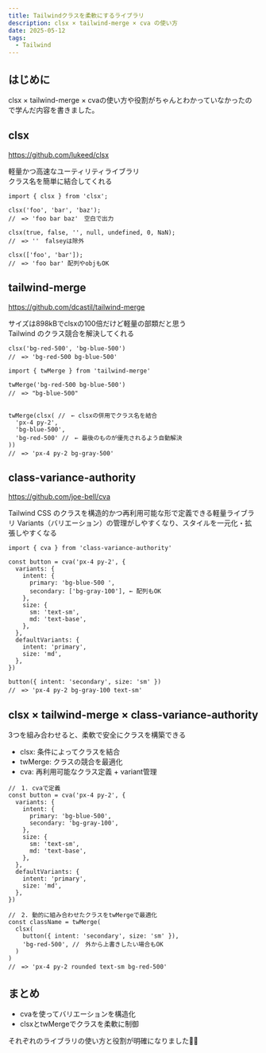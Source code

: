 ```yaml
---
title: Tailwindクラスを柔軟にするライブラリ
description: clsx × tailwind-merge × cva の使い方
date: 2025-05-12
tags:
  - Tailwind
---
```


## はじめに
clsx × tailwind-merge × cvaの使い方や役割がちゃんとわかっていなかったので学んだ内容を書きました。

## clsx
https://github.com/lukeed/clsx

軽量かつ高速なユーティリティライブラリ<br/>
クラス名を簡単に結合してくれる

```tsx
import { clsx } from 'clsx';

clsx('foo', 'bar', 'baz');
//　=> 'foo bar baz'　空白で出力

clsx(true, false, '', null, undefined, 0, NaN);
//　=> ''　falseyは除外

clsx(['foo', 'bar']);
//　=> 'foo bar' 配列やobjもOK
```

## tailwind-merge
https://github.com/dcastil/tailwind-merge

サイズは898kBでclsxの100倍だけど軽量の部類だと思う<br/>
Tailwind のクラス競合を解決してくれる

```tsx
clsx('bg-red-500', 'bg-blue-500')
//　=> 'bg-red-500 bg-blue-500'

import { twMerge } from 'tailwind-merge'

twMerge('bg-red-500 bg-blue-500')
//　=> "bg-blue-500"


twMerge(clsx( //　← clsxの併用でクラス名を結合
  'px-4 py-2',
  'bg-blue-500',
  'bg-red-500' //　← 最後のものが優先されるよう自動解決
))
//　=> 'px-4 py-2 bg-gray-500'
```

## class-variance-authority
https://github.com/joe-bell/cva

Tailwind CSS のクラスを構造的かつ再利用可能な形で定義できる軽量ライブラリ
Variants（バリエーション）の管理がしやすくなり、スタイルを一元化・拡張しやすくなる

```tsx
import { cva } from 'class-variance-authority'

const button = cva('px-4 py-2', {
  variants: {
    intent: {
      primary: 'bg-blue-500 ',
      secondary: ['bg-gray-100'], ← 配列もOK
    },
    size: {
      sm: 'text-sm',
      md: 'text-base',
    },
  },
  defaultVariants: {
    intent: 'primary',
    size: 'md',
  },
})

button({ intent: 'secondary', size: 'sm' })
//　=> 'px-4 py-2 bg-gray-100 text-sm'
```

## clsx × tailwind-merge × class-variance-authority
3つを組み合わせると、柔軟で安全にクラスを構築できる
- clsx: 条件によってクラスを結合
- twMerge: クラスの競合を最適化
- cva: 再利用可能なクラス定義 + variant管理

```tsx
//　1. cvaで定義
const button = cva('px-4 py-2', {
  variants: {
    intent: {
      primary: 'bg-blue-500',
      secondary: 'bg-gray-100',
    },
    size: {
      sm: 'text-sm',
      md: 'text-base',
    },
  },
  defaultVariants: {
    intent: 'primary',
    size: 'md',
  },
})

//　2. 動的に組み合わせたクラスをtwMergeで最適化
const className = twMerge(
  clsx(
    button({ intent: 'secondary', size: 'sm' }),
    'bg-red-500', //　外から上書きしたい場合もOK
  )
)
//　=> 'px-4 py-2 rounded text-sm bg-red-500'
```

## まとめ
- cvaを使ってバリエーションを構造化
- clsxとtwMergeでクラスを柔軟に制御

それぞれのライブラリの使い方と役割が明確になりました🙋‍♂️
